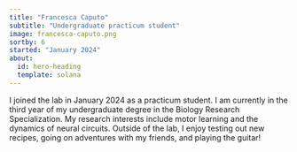 ```yaml
---
title: "Francesca Caputo"
subtitle: "Undergraduate practicum student"
image: francesca-caputo.png
sortby: 6
started: "January 2024"
about:
  id: hero-heading
  template: solana
---
```


:::{#hero-heading}

I joined the lab in January 2024 as a practicum student. I am currently in the third year of my undergraduate degree in the Biology Research Specialization. My research interests include motor learning and the dynamics of neural circuits. Outside of the lab, I enjoy testing out new recipes, going on adventures with my friends, and playing the guitar!

:::
